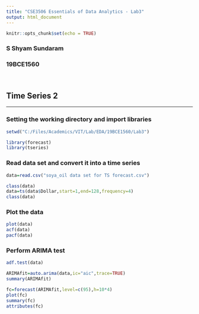 ```yaml
---
title: "CSE3506 Essentials of Data Analytics - Lab3"
output: html_document
---
```


```r
knitr::opts_chunk$set(echo = TRUE)
```

### S Shyam Sundaram
### 19BCE1560
<br>

## Time Series 2
<hr/>
### Setting the working directory and import libraries

```r
setwd("C:/Files/Academics/VIT/Lab/EDA/19BCE1560/Lab3")

library(forecast)
library(tseries)
```
### Read data set and convert it into a time series
```r
data=read.csv("soya_oil data set for TS forecast.csv")

class(data)
data=ts(data$Dollar,start=1,end=128,frequency=4)
class(data)
```
### Plot the data
```r
plot(data)
acf(data)
pacf(data)
```

### Perform ARIMA test
```r
adf.test(data)

ARIMAfit=auto.arima(data,ic="aic",trace=TRUE)
summary(ARIMAfit)

fc=forecast(ARIMAfit,level=c(95),h=10*4)
plot(fc)
summary(fc)
attributes(fc)
```